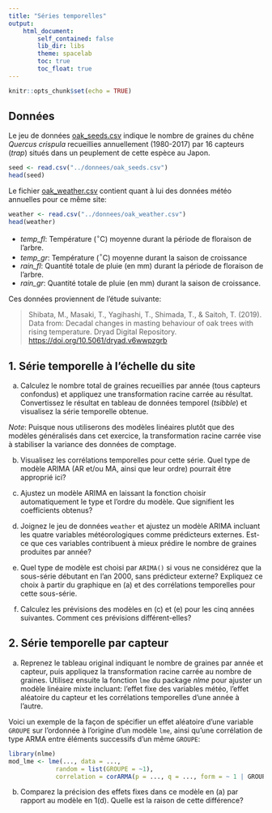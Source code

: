 ```yaml
---
title: "Séries temporelles"
output:
    html_document:
        self_contained: false
        lib_dir: libs
        theme: spacelab
        toc: true
        toc_float: true
---
```


```r
knitr::opts_chunk$set(echo = TRUE)
```

## Données

Le jeu de données [oak_seeds.csv](../donnees/oak_seeds.csv) indique le nombre de graines du chêne *Quercus crispula* recueillies annuellement (1980-2017) par 16 capteurs (*trap*) situés dans un peuplement de cette espèce au Japon.

```r
seed <- read.csv("../donnees/oak_seeds.csv")
head(seed)
```

Le fichier [oak_weather.csv](../donnees/oak_weather.csv) contient quant à lui des données météo annuelles pour ce même site:

```r
weather <- read.csv("../donnees/oak_weather.csv")
head(weather)
```

- *temp_fl*: Température ($^{\circ}$C) moyenne durant la période de floraison de l'arbre.
- *temp_gr*: Température ($^{\circ}$C) moyenne durant la saison de croissance
- *rain_fl*: Quantité totale de pluie (en mm) durant la période de floraison de l'arbre.
- *rain_gr*: Quantité totale de pluie (en mm) durant la saison de croissance.

Ces données proviennent de l'étude suivante:

> Shibata, M., Masaki, T., Yagihashi, T., Shimada, T., & Saitoh, T. (2019). Data from: Decadal changes in masting behaviour of oak trees with rising temperature. Dryad Digital Repository. [https://doi.org/10.5061/dryad.v6wwpzgrb](https://doi.org/10.5061/dryad.v6wwpzgrb)


## 1. Série temporelle à l'échelle du site

(a) Calculez le nombre total de graines recueillies par année (tous capteurs confondus) et appliquez une transformation racine carrée au résultat. Convertissez le résultat en tableau de données temporel (*tsibble*) et visualisez la série temporelle obtenue.

*Note*: Puisque nous utiliserons des modèles linéaires plutôt que des modèles généralisés dans cet exercice, la transformation racine carrée vise à stabiliser la variance des données de comptage.

(b) Visualisez les corrélations temporelles pour cette série. Quel type de modèle ARIMA (AR et/ou MA, ainsi que leur ordre) pourrait être approprié ici? 

(c) Ajustez un modèle ARIMA en laissant la fonction choisir automatiquement le type et l'ordre du modèle. Que signifient les coefficients obtenus?

(d) Joignez le jeu de données `weather` et ajustez un modèle ARIMA incluant les quatre variables météorologiques comme prédicteurs externes. Est-ce que ces variables contribuent à mieux prédire le nombre de graines produites par année?

(e) Quel type de modèle est choisi par `ARIMA()` si vous ne considérez que la sous-série débutant en l'an 2000, sans prédicteur externe? Expliquez ce choix à partir du graphique en (a) et des corrélations temporelles pour cette sous-série.

(f) Calculez les prévisions des modèles en (c) et (e) pour les cinq années suivantes. Comment ces prévisions différent-elles?

## 2. Série temporelle par capteur

(a) Reprenez le tableau original indiquant le nombre de graines par année et capteur, puis appliquez la transformation racine carrée au nombre de graines. Utilisez ensuite la fonction `lme` du package *nlme* pour ajuster un modèle linéaire mixte incluant: l'effet fixe des variables météo, l'effet aléatoire du capteur et les corrélations temporelles d'une année à l'autre. 

Voici un exemple de la façon de spécifier un effet aléatoire d'une variable `GROUPE` sur l'ordonnée à l'origine d'un modèle `lme`, ainsi qu'une corrélation de type ARMA entre éléments successifs d'un même `GROUPE`:

```r
library(nlme)
mod_lme <- lme(..., data = ...,
             random = list(GROUPE = ~1), 
             correlation = corARMA(p = ..., q = ..., form = ~ 1 | GROUPE))
```

(b) Comparez la précision des effets fixes dans ce modèle en (a) par rapport au modèle en 1(d). Quelle est la raison de cette différence?
